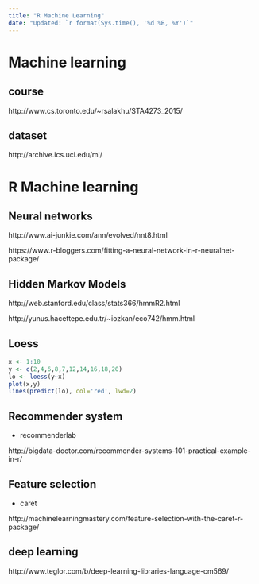---
title: "R Machine Learning"
date: "Updated: `r format(Sys.time(), '%d %B, %Y')`"
---

# Machine learning

## course

http://www.cs.toronto.edu/~rsalakhu/STA4273_2015/

## dataset

http://archive.ics.uci.edu/ml/


# R Machine learning


## Neural networks ##

http://www.ai-junkie.com/ann/evolved/nnt8.html

https://www.r-bloggers.com/fitting-a-neural-network-in-r-neuralnet-package/

## Hidden Markov Models ##

http://web.stanford.edu/class/stats366/hmmR2.html

http://yunus.hacettepe.edu.tr/~iozkan/eco742/hmm.html


## Loess 

```{r}
x <- 1:10
y <- c(2,4,6,8,7,12,14,16,18,20)
lo <- loess(y~x)
plot(x,y)
lines(predict(lo), col='red', lwd=2)
```


## Recommender system ##

  * recommenderlab
  
http://bigdata-doctor.com/recommender-systems-101-practical-example-in-r/

## Feature selection ##

  * caret

http://machinelearningmastery.com/feature-selection-with-the-caret-r-package/

## deep learning

http://www.teglor.com/b/deep-learning-libraries-language-cm569/

